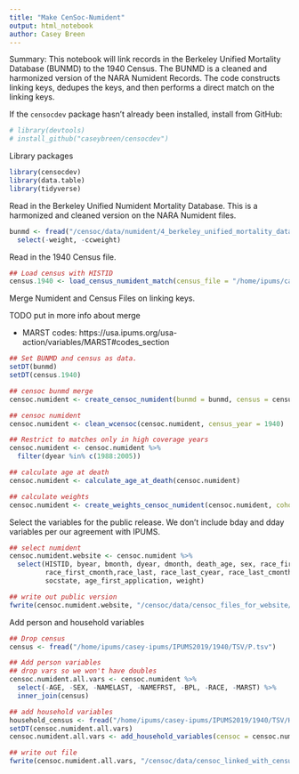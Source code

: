 ```yaml
---
title: "Make CenSoc-Numident"
output: html_notebook
author: Casey Breen
---
```


Summary: This notebook will link records in the Berkeley Unified Mortality Database (BUNMD) to the 1940 Census. The BUNMD is a cleaned and harmonized version of the NARA Numident Records. The code constructs linking keys, dedupes the keys, and then performs a direct match on the linking keys.  

If the `censocdev` package hasn't already been installed, install from GitHub: 

```r
# library(devtools) 
# install_github("caseybreen/censocdev")
```

Library packages
```r
library(censocdev)
library(data.table)
library(tidyverse)
```

Read in the Berkeley Unified Numident Mortality Database. This is a harmonized and cleaned version on the NARA Numident files. 
```r
bunmd <- fread("/censoc/data/numident/4_berkeley_unified_mortality_database/bunmd.csv", colClasses = list(character= 'ssn')) %>% 
  select(-weight, -ccweight)
```

Read in the 1940 Census file. 
```r
## Load census with HISTID
census.1940 <- load_census_numident_match(census_file = "/home/ipums/casey-ipums/IPUMS2019/1940/TSV/P.tsv")
```

Merge Numident and Census Files on linking keys.

TODO put in more info about merge 

- MARST codes: https://usa.ipums.org/usa-action/variables/MARST#codes_section

```r
## Set BUNMD and census as data.
setDT(bunmd)
setDT(census.1940)

## censoc bunmd merge
censoc.numident <- create_censoc_numident(bunmd = bunmd, census = census.1940, census_year = 1940)

## censoc numident
censoc.numident <- clean_wcensoc(censoc.numident, census_year = 1940) 

## Restrict to matches only in high coverage years
censoc.numident <- censoc.numident %>% 
  filter(dyear %in% c(1988:2005)) 

## calculate age at death
censoc.numident <- calculate_age_at_death(censoc.numident)

## calculate weights 
censoc.numident <- create_weights_censoc_numident(censoc.numident, cohorts = c(1895:1939), death_ages = c(65:100))
```

Select the variables for the public release. We don't include bday and dday variables per our agreement with IPUMS.
```r
## select numident 
censoc.numident.website <- censoc.numident %>% 
  select(HISTID, byear, bmonth, dyear, dmonth, death_age, sex, race_first, race_first_cyear,
         race_first_cmonth,race_last, race_last_cyear, race_last_cmonth, bpl, zip_residence,
         socstate, age_first_application, weight)

## write out public version  
fwrite(censoc.numident.website, "/censoc/data/censoc_files_for_website/censoc_numident_v1.csv")
```

Add person and household variables
```r
## Drop census
census <- fread("/home/ipums/casey-ipums/IPUMS2019/1940/TSV/P.tsv")

## Add person variables
## drop vars so we won't have doubles
censoc.numident.all.vars <- censoc.numident %>% 
  select(-AGE, -SEX, -NAMELAST, -NAMEFRST, -BPL, -RACE, -MARST) %>% 
  inner_join(census)

## add household variables
household_census <- fread("/home/ipums/casey-ipums/IPUMS2019/1940/TSV/H.tsv")
setDT(censoc.numident.all.vars)
censoc.numident.all.vars <- add_household_variables(censoc = censoc.numident.all.vars, household_census = household_census)

## write out file
fwrite(censoc.numident.all.vars, "/censoc/data/censoc_linked_with_census/1940/censoc_numident_all_vars_v1.csv")
```


